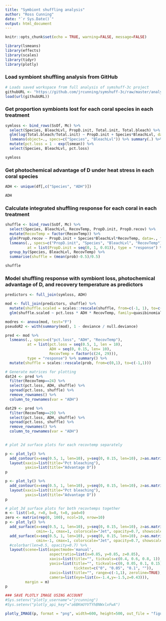 ```yaml
---
title: "Symbiont shuffling analysis"
author: "Ross Cunning"
date: "`r Sys.Date()`"
output: html_document
---
```


```r
knitr::opts_chunk$set(echo = TRUE, warning=FALSE, message=FALSE)

library(lsmeans)
library(effects)
library(scales)
library(tidyr)
library(plotly)
```

### Load symbiont shuffling analysis from GitHub
```r
# Loads saved workspace from full analysis of symshuff-3c project
githubURL <- "https://github.com/jrcunning/symshuff-3c/raw/master/analysis/analysis.RData"
load(url(githubURL))
```

### Get proportion symbionts lost for each coral species in each treatment
```r
symloss <- bind_rows(SsOf, Mc) %>%
  select(Species, BleachLvl, PropD.init, Total.init, Total.bleach) %>%
  glm(log(Total.bleach/Total.init) ~ PropD.init + Species*BleachLvl, data=., family=gaussian) %>%
  lsmeans(object=., specs=c("Species", "BleachLvl")) %>% summary(.) %>%
  mutate(pct.loss = 1 - exp(lsmean)) %>%
  select(Species, BleachLvl, pct.loss)

symloss
```

### Get photochemical advantage of D under heat stress in each coral species 
```r
ADH <- unique(df[,c("Species", "ADH")])

ADH
```

### Calculate integrated shuffling response for each coral in each treatment
```r
shuffle <- bind_rows(SsOf, Mc) %>%
  select(Species, BleachLvl, RecovTemp, PropD.init, PropD.recov) %>%
  mutate(RecovTemp = factor(RecovTemp)) %>%
  glm(PropD.recov ~ PropD.init + Species*BleachLvl*RecovTemp, data=., family=quasibinomial) %>%
  lsmeans(., specs=c("PropD.init", "Species", "BleachLvl", "RecovTemp"), 
          at = list(PropD.init = seq(0, 1, 0.01)), type = "response") %>% summary() %>% 
  group_by(Species, BleachLvl, RecovTemp) %>%
  summarise(shuffle = (mean(prob)-0.5)/0.5)

shuffle
```

### Model shuffling response with symbiont loss, photochemical advantage of D, and recovery temperature as predictors
```r
predictors <- full_join(symloss, ADH)

mod <- full_join(predictors, shuffle) %>%
  mutate(shuffle.scaled = scales::rescale(shuffle, from=c(-1, 1), to=c(0, 1))) %>%
  glm(shuffle.scaled ~ pct.loss * ADH * RecovTemp, family=quasibinomial, data=.)

modres <- anova(mod, test="F")
pseudoR2 <- with(summary(mod), 1 - deviance / null.deviance)

pred <- mod %>%
  lsmeans(., specs=c("pct.loss", "ADH", "RecovTemp"),
          at = list(pct.loss = seq(0.5, 1, len = 10), 
                    ADH = seq(0, 0.15, len= 10),
                    RecovTemp = factor(c(24, 29))),
          type = "response") %>% summary() %>%
  mutate(shuffle = scales::rescale(prob, from=c(0,1), to=c(-1,1)))

# Generate matrices for plotting
dat24 <- pred %>%
  filter(RecovTemp==24) %>%
  select(pct.loss, ADH, shuffle) %>%
  spread(pct.loss, shuffle) %>%
  remove_rownames() %>% 
  column_to_rownames(var = "ADH")

dat29 <- pred %>%
  filter(RecovTemp==29) %>%
  select(pct.loss, ADH, shuffle) %>%
  spread(pct.loss, shuffle) %>%
  remove_rownames() %>% 
  column_to_rownames(var = "ADH")
         

# plot 2d surface plots for each recovtemp separately

p <- plot_ly() %>%
  add_contour(x=seq(0.5, 1, len=10), y=seq(0, 0.15, len=10), z=as.matrix(dat24), colorscale="Jet") %>%
  layout(xaxis=list(title="Pct bleaching"),
         yaxis=list(title="Advantage D"))
p

p <- plot_ly() %>%
  add_contour(x=seq(0.5, 1, len=10), y=seq(0, 0.15, len=10), z=as.matrix(dat29), colorscale="Jet") %>%
  layout(xaxis=list(title="Pct bleaching"),
         yaxis=list(title="Advantage D"))
p

# plot 3d surface plots for both recovtemps together
m <- list(l=0, r=0, b=0, t=0, pad=0)
zero <- matrix(rep(0, 100), ncol=10, nrow=10)
p <- plot_ly() %>% 
  add_surface(x=seq(0.5, 1, len=10), y=seq(0, 0.15, len=10), z=as.matrix(dat24), 
              cmin=-1, cmax=1, colorscale="Jet", opacity=0.7, showscale=FALSE) %>%
  add_surface(x=seq(0.5, 1, len=10), y=seq(0, 0.15, len=10), z=as.matrix(dat29), 
              cmin=-1, cmax=1, colorscale="Jet", opacity=0.7, showscale=FALSE) %>%
  #colorbar(len=0.5, opacity=0.7) %>%
  layout(scene=list(aspectmode='manual', 
                    aspectratio=list(x=0.85, y=0.85, z=0.85),
                    xaxis=list(title="", tickvals=c(0.4, 0.6, 0.8, 1)),
                    yaxis=list(title="", tickvals=c(0, 0.05, 0.1, 0.15), 
                               ticktext=c("0", "0.05", "0.1", "")),
                    zaxis=list(title="", range=c(-1,1), zeroline=TRUE),
                    camera=list(eye=list(x=-1.4,y=-1.5,z=0.43))),
         margin = m)
p

```


```r
### SAVE PLOTLY IMAGE USING ACCOUNT
#Sys.setenv("plotly_username"="jrcunning")
#Sys.setenv("plotly_api_key"="a6BKmUYVTYhBNWxlxFwA")

plotly_IMAGE(p, format = "png", width=600, height=500, out_file = "figures/fig3_plotly.png")
```


